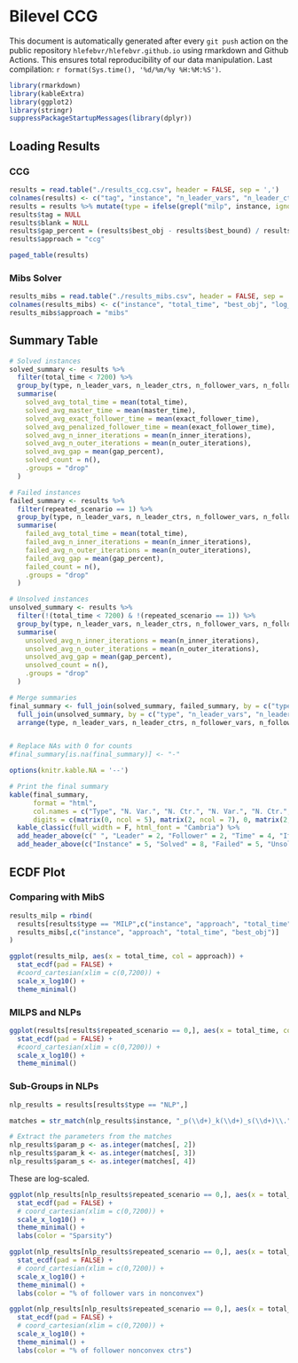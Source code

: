 # Bilevel CCG

<div class="warning">This document is automatically generated after every `git push` action on the public repository `hlefebvr/hlefebvr.github.io` using rmarkdown and Github Actions. This ensures total reproducibility of our data manipulation. Last compilation: `r format(Sys.time(), '%d/%m/%y %H:%M:%S')`.</div>


```r
library(rmarkdown)
library(kableExtra)
library(ggplot2)
library(stringr)
suppressPackageStartupMessages(library(dplyr))
```

## Loading Results

### CCG

```r
results = read.table("./results_ccg.csv", header = FALSE, sep = ',')
colnames(results) <- c("tag", "instance", "n_leader_vars", "n_leader_ctrs", "n_follower_vars", "n_follower_ctrs", "n_uncertainty_vars", "n_uncertainty_ctrs", "n_second_stage_vars", "n_second_stage_ctrs", "total_time", "master_time", "exact_follower_time", "penalized_follower_time", "best_bound", "best_obj", "n_inner_iterations", "n_outer_iterations", "repeated_scenario", "feasible_found", "blank")
results = results %>% mutate(type = ifelse(grepl("milp", instance, ignore.case = TRUE), "MILP", "NLP"))
results$tag = NULL
results$blank = NULL
results$gap_percent = (results$best_obj - results$best_bound) / results$best_obj * 100
results$approach = "ccg"
```

```r
paged_table(results)
```

### Mibs Solver 

```r
results_mibs = read.table("./results_mibs.csv", header = FALSE, sep = ',')
colnames(results_mibs) <- c("instance", "total_time", "best_obj", "log_file")
results_mibs$approach = "mibs"
```

## Summary Table

```r
# Solved instances
solved_summary <- results %>%
  filter(total_time < 7200) %>%
  group_by(type, n_leader_vars, n_leader_ctrs, n_follower_vars, n_follower_ctrs) %>%
  summarise(
    solved_avg_total_time = mean(total_time),
    solved_avg_master_time = mean(master_time),
    solved_avg_exact_follower_time = mean(exact_follower_time),
    solved_avg_penalized_follower_time = mean(exact_follower_time),
    solved_avg_n_inner_iterations = mean(n_inner_iterations),
    solved_avg_n_outer_iterations = mean(n_outer_iterations),
    solved_avg_gap = mean(gap_percent),
    solved_count = n(),
    .groups = "drop"
  )

# Failed instances
failed_summary <- results %>%
  filter(repeated_scenario == 1) %>%
  group_by(type, n_leader_vars, n_leader_ctrs, n_follower_vars, n_follower_ctrs) %>%
  summarise(
    failed_avg_total_time = mean(total_time),
    failed_avg_n_inner_iterations = mean(n_inner_iterations),
    failed_avg_n_outer_iterations = mean(n_outer_iterations),
    failed_avg_gap = mean(gap_percent),
    failed_count = n(),
    .groups = "drop"
  )

# Unsolved instances
unsolved_summary <- results %>%
  filter(!(total_time < 7200) & !(repeated_scenario == 1)) %>%
  group_by(type, n_leader_vars, n_leader_ctrs, n_follower_vars, n_follower_ctrs) %>%
  summarise(
    unsolved_avg_n_inner_iterations = mean(n_inner_iterations),
    unsolved_avg_n_outer_iterations = mean(n_outer_iterations),
    unsolved_avg_gap = mean(gap_percent),
    unsolved_count = n(),
    .groups = "drop"
  )

# Merge summaries
final_summary <- full_join(solved_summary, failed_summary, by = c("type", "n_leader_vars", "n_leader_ctrs", "n_follower_vars", "n_follower_ctrs")) %>%
  full_join(unsolved_summary, by = c("type", "n_leader_vars", "n_leader_ctrs", "n_follower_vars", "n_follower_ctrs")) %>%
  arrange(type, n_leader_vars, n_leader_ctrs, n_follower_vars, n_follower_ctrs)


# Replace NAs with 0 for counts
#final_summary[is.na(final_summary)] <- "-"

options(knitr.kable.NA = '--')

# Print the final summary
kable(final_summary, 
      format = "html",
      col.names = c("Type", "N. Var.", "N. Ctr.", "N. Var.", "N. Ctr.", "Total", "Master", "Exact F.", "Penalized F.", "Inner", "Outer", "Gap (%)", "Count", "Total", "Inner", "Outer", "Gap (%)", "Count", "Inner", "Outer", "Gap (%)", "Count"),
      digits = c(matrix(0, ncol = 5), matrix(2, ncol = 7), 0, matrix(2, ncol = 4), 0, matrix(2, ncol = 3), 0)) %>%
  kable_classic(full_width = F, html_font = "Cambria") %>%
  add_header_above(c(" ", "Leader" = 2, "Follower" = 2, "Time" = 4, "Iterations" = 2, " " = 2, "Time", "Iterations" = 2, " " = 2, "Iterations" = 2, " " = 2)) %>%
  add_header_above(c("Instance" = 5, "Solved" = 8, "Failed" = 5, "Unsolved" = 4))

```

## ECDF Plot

### Comparing with MibS 

```r
results_milp = rbind(
  results[results$type == "MILP",c("instance", "approach", "total_time", "best_obj")],
  results_mibs[,c("instance", "approach", "total_time", "best_obj")]
)
```

```r
ggplot(results_milp, aes(x = total_time, col = approach)) + 
  stat_ecdf(pad = FALSE) +
  #coord_cartesian(xlim = c(0,7200)) +
  scale_x_log10() +
  theme_minimal()
```

### MILPS and NLPs

```r
ggplot(results[results$repeated_scenario == 0,], aes(x = total_time, col = type)) + 
  stat_ecdf(pad = FALSE) +
  #coord_cartesian(xlim = c(0,7200)) +
  scale_x_log10() +
  theme_minimal()
```

### Sub-Groups in NLPs

```r
nlp_results = results[results$type == "NLP",]

matches = str_match(nlp_results$instance, "_p(\\d+)_k(\\d+)_s(\\d+)\\.")

# Extract the parameters from the matches
nlp_results$param_p <- as.integer(matches[, 2])
nlp_results$param_k <- as.integer(matches[, 3])
nlp_results$param_s <- as.integer(matches[, 4])
```

These are log-scaled.

```r
ggplot(nlp_results[nlp_results$repeated_scenario == 0,], aes(x = total_time, col = paste0(param_s, " %"))) + 
  stat_ecdf(pad = FALSE) +
  # coord_cartesian(xlim = c(0,7200)) +
  scale_x_log10() +
  theme_minimal() +
  labs(color = "Sparsity")
```
```r
ggplot(nlp_results[nlp_results$repeated_scenario == 0,], aes(x = total_time, col = paste0(param_p, " %"))) + 
  stat_ecdf(pad = FALSE) +
  # coord_cartesian(xlim = c(0,7200)) +
  scale_x_log10() +
  theme_minimal() +
  labs(color = "% of follower vars in nonconvex")
```

```r
ggplot(nlp_results[nlp_results$repeated_scenario == 0,], aes(x = total_time, col = paste0(param_k, " %"))) + 
  stat_ecdf(pad = FALSE) +
  # coord_cartesian(xlim = c(0,7200)) +
  scale_x_log10() +
  theme_minimal() +
  labs(color = "% of follower nonconvex ctrs")
```


